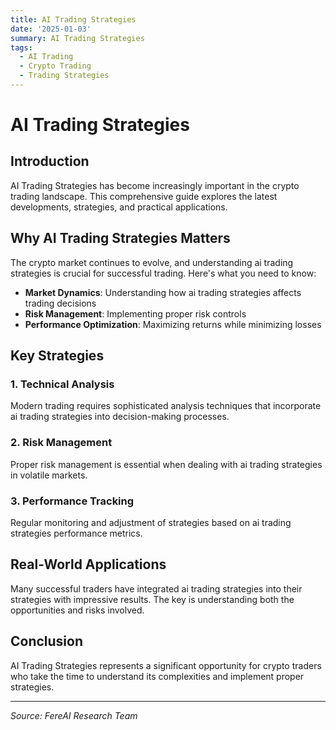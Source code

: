 ```yaml
---
title: AI Trading Strategies
date: '2025-01-03'
summary: AI Trading Strategies
tags:
  - AI Trading
  - Crypto Trading
  - Trading Strategies
---
```


# AI Trading Strategies

## Introduction

AI Trading Strategies has become increasingly important in the crypto trading landscape. This comprehensive guide explores the latest developments, strategies, and practical applications.

## Why AI Trading Strategies Matters

The crypto market continues to evolve, and understanding ai trading strategies is crucial for successful trading. Here's what you need to know:

- **Market Dynamics**: Understanding how ai trading strategies affects trading decisions
- **Risk Management**: Implementing proper risk controls
- **Performance Optimization**: Maximizing returns while minimizing losses

## Key Strategies

### 1. Technical Analysis

Modern trading requires sophisticated analysis techniques that incorporate ai trading strategies into decision-making processes.

### 2. Risk Management

Proper risk management is essential when dealing with ai trading strategies in volatile markets.

### 3. Performance Tracking

Regular monitoring and adjustment of strategies based on ai trading strategies performance metrics.

## Real-World Applications

Many successful traders have integrated ai trading strategies into their strategies with impressive results. The key is understanding both the opportunities and risks involved.

## Conclusion

AI Trading Strategies represents a significant opportunity for crypto traders who take the time to understand its complexities and implement proper strategies.

---

_Source: FereAI Research Team_
